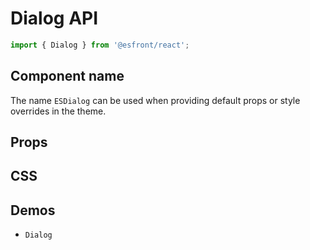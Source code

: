 
<Meta title="Components API/Dialog" />

# Dialog API

```js
import { Dialog } from '@esfront/react';
```

## Component name

The name `ESDialog` can be used when providing default props or style overrides in the theme.

## Props

<TableInterface name="DialogProps" variant="props" />

## CSS

<TableInterface name="DialogClasses" variant="css" />

## Demos

<ul>
  <li>
    <LinkTo kind="components-Dialog" story="demo">
      <code>Dialog</code>
    </LinkTo>
  </li>
</ul>
